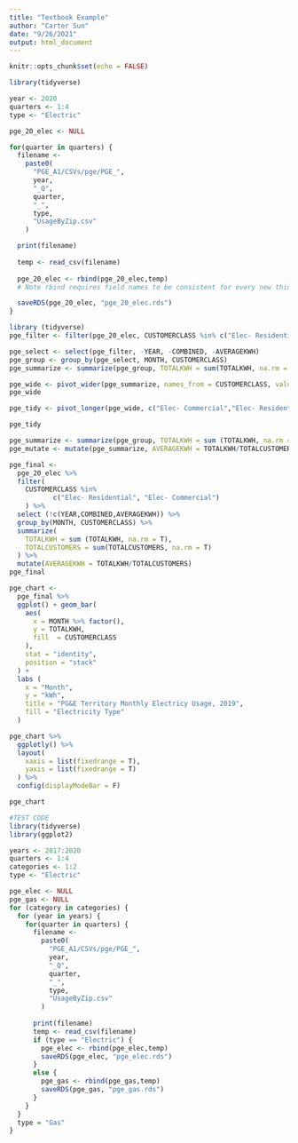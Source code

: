 ```yaml
---
title: "Textbook Example"
author: "Carter Sun"
date: "9/26/2021"
output: html_document
---
```



```r
knitr::opts_chunk$set(echo = FALSE)
```

```r
library(tidyverse)

year <- 2020
quarters <- 1:4
type <- "Electric"

pge_20_elec <- NULL

for(quarter in quarters) {
  filename <- 
    paste0(
      "PGE_A1/CSVs/pge/PGE_", 
      year, 
      "_Q", 
      quarter, 
      "_", 
      type,
      "UsageByZip.csv"
    )

  print(filename)
  
  temp <- read_csv(filename)
  
  pge_20_elec <- rbind(pge_20_elec,temp)
  # Note rbind requires field names to be consistent for every new thing that you add.

  saveRDS(pge_20_elec, "pge_20_elec.rds")
}
```

```r
library (tidyverse)
pge_filter <- filter(pge_20_elec, CUSTOMERCLASS %in% c("Elec- Residential", "Elec- Commercial"))

```

```r
pge_select <- select(pge_filter, -YEAR, -COMBINED, -AVERAGEKWH)
pge_group <- group_by(pge_select, MONTH, CUSTOMERCLASS)
pge_summarize <- summarize(pge_group, TOTALKWH = sum(TOTALKWH, na.rm = T))

```

```r
pge_wide <- pivot_wider(pge_summarize, names_from = CUSTOMERCLASS, values_from = TOTALKWH)
pge_wide
```
```r
pge_tidy <- pivot_longer(pge_wide, c("Elec- Commercial","Elec- Residential"), names_to = "CUSTOMERCLASS", values_to = "TOTALKWH")

pge_tidy
```
```r
pge_summarize <- summarize(pge_group, TOTALKWH = sum (TOTALKWH, na.rm = T), TOTALCUSTOMERS = sum(TOTALCUSTOMERS, na.rm = T))
pge_mutate <- mutate(pge_summarize, AVERAGEKWH = TOTALKWH/TOTALCUSTOMERS)

```

```r
pge_final <-
  pge_20_elec %>% 
  filter(
    CUSTOMERCLASS %in% 
           c("Elec- Residential", "Elec- Commercial")
    ) %>% 
  select (!c(YEAR,COMBINED,AVERAGEKWH)) %>%
  group_by(MONTH, CUSTOMERCLASS) %>% 
  summarize(
    TOTALKWH = sum (TOTALKWH, na.rm = T),
    TOTALCUSTOMERS = sum(TOTALCUSTOMERS, na.rm = T)
  ) %>% 
  mutate(AVERAGEKWH = TOTALKWH/TOTALCUSTOMERS)
pge_final
```


```r
pge_chart <- 
  pge_final %>% 
  ggplot() + geom_bar(
    aes(
      x = MONTH %>% factor(),
      y = TOTALKWH,
      fill  = CUSTOMERCLASS
    ),
    stat = "identity",
    position = "stack"
  ) +
  labs (
    x = "Month",
    y = "kWh",
    title = "PG&E Territory Monthly Electricy Usage, 2019",
    fill = "Electricity Type"
  )

pge_chart %>% 
  ggplotly() %>% 
  layout(
    xaxis = list(fixedrange = T),
    yaxis = list(fixedrange = T)
  ) %>% 
  config(displayModeBar = F)

pge_chart
```

```r
#TEST CODE
library(tidyverse)
library(ggplot2)

years <- 2017:2020
quarters <- 1:4
categories <- 1:2
type <- "Electric"

pge_elec <- NULL
pge_gas <- NULL
for (category in categories) {
  for (year in years) {
    for(quarter in quarters) {
      filename <- 
        paste0(
          "PGE_A1/CSVs/pge/PGE_", 
          year, 
          "_Q", 
          quarter, 
          "_", 
          type,
          "UsageByZip.csv"
        )
    
      print(filename)
      temp <- read_csv(filename)
      if (type == "Electric") {
        pge_elec <- rbind(pge_elec,temp)
        saveRDS(pge_elec, "pge_elec.rds")
      }
      else {
        pge_gas <- rbind(pge_gas,temp)
        saveRDS(pge_gas, "pge_gas.rds")
      }
    }
  }
  type = "Gas"
}


```
